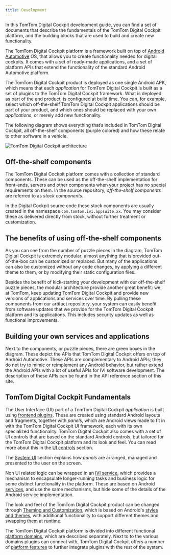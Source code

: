 ```yaml
---
title: Development
---
```


In this TomTom Digital Cockpit development guide, you can find a set of documents that describe the
fundamentals of the TomTom Digital Cockpit platform, and the building blocks that are used to build and
create new functionality.

The TomTom Digital Cockpit platform is a framework built on top of
[Android Automotive](https://source.android.com/devices/automotive) OS, that allows you to create
functionality needed for digital cockpits. It comes with a set of ready-made applications, and a set
of platform APIs that extend the functionality of the standard Android Automotive platform.

The TomTom Digital Cockpit product is deployed as one single Android APK, which means that each _application_
for TomTom Digital Cockpit is built as a set of plugins to the TomTom Digital Cockpit framework. What is deployed as
part of the end product, is configured at build time. You can, for example, select which
off-the-shelf TomTom Digital Cockpit applications should be part of your product, and which ones
should be replaced with your own _applications_, or merely add new functionality.

The following diagram shows everything that’s included in TomTom Digital Cockpit, all off-the-shelf
components (purple colored) and how these relate to other software in a vehicle.

![TomTom Digital Cockpit architecture](images/tomtom-digital-cockpit-architecture.png)

## Off-the-shelf components

The TomTom Digital Cockpit platform comes with a collection of standard components. These can be used as the
off-the-shelf implementation for front-ends, servers and other components when your project has no
special requirements on them. In the source repository, _off-the-shelf components_ are referred to
as _stock components_.

In the Digital Cockpit source code these stock components are usually created in the namespace
`com.tomtom.ivi.appsuite.xx`. You may consider these as delivered directly from stock, without
further treatment or customization.

## The benefits of using off-the-shelf components

As you can see from the number of puzzle pieces in the diagram, TomTom Digital Cockpit is extremely modular:
almost anything that is provided out-of-the-box can be customized or replaced. But many of the
applications can also be customized without any code changes, by applying a different theme to them,
or by modifying their static configuration files.

Besides the benefit of kick-starting your development with our off-the-shelf puzzle pieces, the
modular architecture provide another great benefit: we, at TomTom, keep updating TomTom Digital Cockpit and
provide new versions of applications and services over time. By pulling these components from our
artifact repository, your system can easily benefit from software updates that we provide for the
TomTom Digital Cockpit platform and its applications. This includes security updates as well as functional
improvements.

## Building your own services and applications

Next to the components, or puzzle pieces, there are green boxes in the diagram. These depict the
APIs that TomTom Digital Cockpit offers on top of Android Automotive. These APIs are complementary to Android
APIs; they do not try to mimic or reimplement any Android behavior, but rather extend the Android
APIs with a lot of useful APIs for IVI software development. The description of these APIs can be
found in the API reference section of this site.

## TomTom Digital Cockpit Fundamentals

The User Interface (UI) part of a TomTom Digital Cockpit _application_ is built using
[frontend plugins](/tomtom-digital-cockpit/developers/development/frontend-plugins). These are created
using standard Android layouts and fragments, together with _panels_, which are Android views made
to fit in with the TomTom Digital Cockpit UI framework, each with its own specialized functionality. TomTom
Digital Cockpit also comes with a set of UI controls that are based on the standard Android controls, but
tailored for the TomTom Digital Cockpit platform and its look and feel. You can read more about this in the
[UI controls](/tomtom-digital-cockpit/developers/development/ui-controls) section.

The [System UI](/tomtom-digital-cockpit/developers/development/system-ui) section explains how _panels_
are arranged, managed and presented to the user on the screen.

Non UI related logic can be wrapped in an
[IVI service](/tomtom-digital-cockpit/developers/development/ivi-services), which provides a mechanism to
encapsulate longer-running tasks and business logic for some distinct functionality in the platform.
These are based on Android [services](https://developer.android.com/guide/components/services), and
use the same mechanisms, but hide some of the details of the Android service implementation.

The look and feel of the TomTom Digital Cockpit product can be changed through
[Theming and Customization](/tomtom-digital-cockpit/developers/development/theming-and-customization),
which is based on Android's
[styles and themes](https://developer.android.com/guide/topics/ui/look-and-feel/themes), with
additional functionality to support different themes and swapping them at runtime.

The TomTom Digital Cockpit platform is divided into different functional
[platform domains](/tomtom-digital-cockpit/developers/development/platform-domains/overview), which are
described separately. Next to to the various domains plugins can connect with, TomTom Digital Cockpit offers
a number of [platform features](/tomtom-digital-cockpit/developers/development/platform-features/overview)
to further integrate plugins with the rest of the system.
